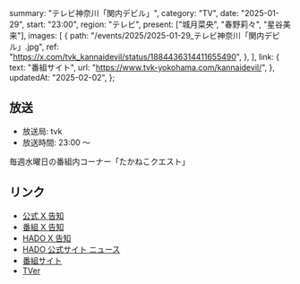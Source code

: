   summary: "テレビ神奈川「関内デビル」",
  category: "TV",
  date: "2025-01-29",
  start: "23:00",
  region: "テレビ",
  present: ["城月菜央", "春野莉々", "星谷美来"],
  images: [
    {
      path: "/events/2025/2025-01-29_テレビ神奈川「関内デビル」.jpg",
      ref: "https://x.com/tvk_kannaidevil/status/1884436314411655490",
    },
  ],
  link: {
    text: "番組サイト",
    url: "https://www.tvk-yokohama.com/kannaidevil/",
  },
  updatedAt: "2025-02-02",
};

## 放送

- 放送局: tvk
- 放送時間: 23:00 〜

毎週水曜日の番組内コーナー「たかねこクエスト」

## リンク

- [公式 X 告知](https://x.com/takanenofficial/status/1884572203192037538)
- [番組 X 告知](https://x.com/takanenofficial/status/1884572203192037538)
- [HADO X 告知](https://x.com/hado_info/status/1884067950778540210)
- [HADO 公式サイト ニュース](https://hado-official.com/news/9307/)
- [番組サイト](https://www.tvk-yokohama.com/kannaidevil/)
- [TVer](https://tver.jp/series/srehapgls0)
